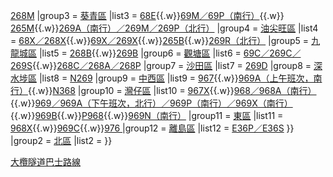 {{Navbox
|name        = 大欖隧道巴士路線
|title       = 途經[[大欖隧道]]巴士路線 [[File:HK Tunnel.svg|20px|香港行車隧道標誌]]
|bodystyle   = background: #f9f9f9;
|liststyle   = text-align: left;
|groupstyle  = background: #ececec; text-align: center;
|belowstyle  = text-align: center;
|oddstyle    = background: #f9f9f9;
|evenstyle   = background: #f9f9f9;
|state       = collapsed
|group1 = [[元朗區]]
|list1 = 
{{Navbox subgroup
|group2 = [[荃灣區]]
|list2 = [[九龍巴士68M線|68M]]{{.w}}[[九龍巴士251M線|251M（南行）]]{{.w}}[[九龍巴士268M線|268M]]
|group3 = [[葵青區]]
|list3 = [[九龍巴士68E線|68E]]{{.w}}[[九龍巴士69M線|69M／69P（南行）]]{{.w}} [[九龍巴士265M線|265M]]{{.w}}[[九龍巴士269M線|269A（南行）／269M／269P（北行）]]
|group4 = [[油尖旺區]]
|list4 = [[九龍巴士68X線|68X／268X]]{{.w}}[[九龍巴士69X線|69X／269X]]{{.w}}[[九龍巴士265B線|265B]]{{.w}}[[九龍巴士269R線|269R（北行）]]
|group5 = [[九龍城區]]
|list5 = [[九龍巴士268B線|268B]]{{.w}}[[九龍巴士269B線|269B]]
|group6 = [[觀塘區]]
|list6 = [[九龍巴士269C線|69C／269C／269S]]{{.w}}[[九龍巴士268C線|268C／268A／268P]]
|group7 = [[沙田區]]
|list7 = [[九龍巴士269D線|269D]]
|group8 = [[深水埗區]]
|list8 = [[九龍巴士N269線|N269]]
|group9 = [[中西區 (香港)|中西區]]
|list9 = [[過海隧道巴士967線|967]]{{.w}}[[過海隧道巴士969線|969A（上午班次，南行）]]{{.w}}[[過海隧道巴士N368線|N368]]
|group10 = [[灣仔區]]
|list10 = [[過海隧道巴士967線|967X]]{{.w}}[[過海隧道巴士968線|968／968A（南行）]]{{.w}}[[過海隧道巴士969線|969／969A（下午班次，北行）／969P（南行）／969X（南行）]]{{.w}}[[過海隧道巴士969B線|969B]]{{.w}}[[過海隧道巴士P968線|P968]]{{.w}}[[過海隧道巴士969N線|969N（南行）]]
|group11 = [[東區 (香港)|東區]]
|list11 = [[過海隧道巴士968X線|968X]]{{.w}}[[過海隧道巴士969C線|969C]]{{.w}}[[過海隧道巴士976線|976<!--／976A-->]]
|group12 = [[離島區]]
|list12 = [[龍運巴士E36線|E36P／E36S]]
}}
|group2 = [[北區 (香港)|北區]]
|list2 = 
{{Navbox subgroup
|group1 = 　[[葵青區]]
|list1 = [[九龍巴士279X線|279A（南行）／279B（南行）／279X]]
|group2 = [[灣仔區]]
|list2 = [[過海隧道巴士978線|978／978A／978B（南行）<!--／978P（南行）-->]]
|group3 = [[離島區]]
|list3 = [[龍運巴士A43線|A43／A43P／NA43]]
|group4 = [[油尖旺區]]
|list4 = [[九龍巴士T270線|T270（南行）／70R（北行）／270R（北行）]]}}
}}
<includeonly>[[Category:途經大欖隧道巴士路線|{{{1}}}]]</includeonly>
<noinclude>[[Category:香港巴士路線模板|大欖隧道巴士路線]]</noinclude>